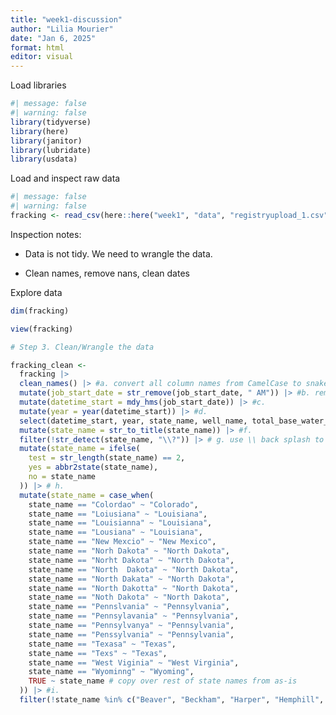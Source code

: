 ```yaml
---
title: "week1-discussion"
author: "Lilia Mourier"
date: "Jan 6, 2025"
format: html
editor: visual
---
```


Load libraries

```r
#| message: false
#| warning: false
library(tidyverse)
library(here)
library(janitor)
library(lubridate)
library(usdata)
```

Load and inspect raw data

```r
#| message: false
#| warning: false
fracking <- read_csv(here::here("week1", "data", "registryupload_1.csv")) 
```

Inspection notes:

-   Data is not tidy. We need to wrangle the data.

-   Clean names, remove nans, clean dates

Explore data

```r
dim(fracking)

view(fracking)
```

```r
# Step 3. Clean/Wrangle the data

fracking_clean <-
  fracking |>
  clean_names() |> #a. convert all column names from CamelCase to snake_case
  mutate(job_start_date = str_remove(job_start_date, " AM")) |> #b. remove AM from the job_start_date
  mutate(datetime_start = mdy_hms(job_start_date)) |> #c.
  mutate(year = year(datetime_start)) |> #d.
  select(datetime_start, year, state_name, well_name, total_base_water_volume) |> #e.
  mutate(state_name = str_to_title(state_name)) |> #f.
  filter(!str_detect(state_name, "\\?")) |> # g. use \\ back splash to not read ? as operand, ! is telling us not to filter xx
  mutate(state_name = ifelse(
    test = str_length(state_name) == 2,
    yes = abbr2state(state_name),
    no = state_name
  )) |> # h. 
  mutate(state_name = case_when(
    state_name == "Colordao" ~ "Colorado",
    state_name == "Loiusiana" ~ "Louisiana",
    state_name == "Louisianna" ~ "Louisiana",
    state_name == "Lousiana" ~ "Louisiana",
    state_name == "New Mexcio" ~ "New Mexico",
    state_name == "Norh Dakota" ~ "North Dakota",
    state_name == "Norht Dakota" ~ "North Dakota",
    state_name == "North  Dakota" ~ "North Dakota",
    state_name == "North Dakata" ~ "North Dakota",
    state_name == "North Dakotta" ~ "North Dakota",
    state_name == "Noth Dakota" ~ "North Dakota",
    state_name == "Pennslvania" ~ "Pennsylvania",
    state_name == "Pennsylavania" ~ "Pennsylvania",
    state_name == "Pennsylvanya" ~ "Pennsylvania",
    state_name == "Penssylvania" ~ "Pennsylvania",
    state_name == "Texasa" ~ "Texas",
    state_name == "Texs" ~ "Texas", 
    state_name == "West Viginia" ~ "West Virginia",
    state_name == "Wyominng" ~ "Wyoming", 
    TRUE ~ state_name # copy over rest of state names from as-is
  )) |> #i. 
  filter(!state_name %in% c("Beaver", "Beckham", "Harper", "Hemphill", "Midland", "Red River", "Rosevelt", "Rusk", "State", "Ward"))
  



  
  
  
```

